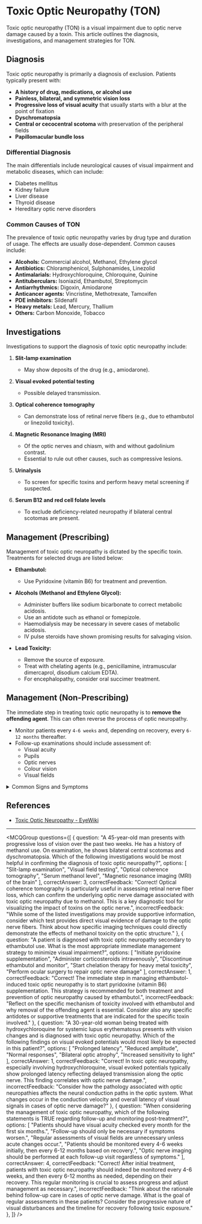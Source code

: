 
# Toxic Optic Neuropathy (TON)

Toxic optic neuropathy (TON) is a visual impairment due to optic nerve damage caused by a toxin. This article outlines the diagnosis, investigations, and management strategies for TON.

## Diagnosis

Toxic optic neuropathy is primarily a diagnosis of exclusion. Patients typically present with:

- **A history of drug, medications, or alcohol use**
- **Painless, bilateral, and symmetric vision loss**
- **Progressive loss of visual acuity** that usually starts with a blur at the point of fixation
- **Dyschromatopsia**
- **Central or cecocentral scotoma** with preservation of the peripheral fields
- **Papillomacular bundle loss**

### Differential Diagnosis

The main differentials include neurological causes of visual impairment and metabolic diseases, which can include:

- Diabetes mellitus
- Kidney failure
- Liver disease
- Thyroid disease
- Hereditary optic nerve disorders

### Common Causes of TON

The prevalence of toxic optic neuropathy varies by drug type and duration of usage. The effects are usually dose-dependent. Common causes include:

- **Alcohols:** Commercial alcohol, Methanol, Ethylene glycol
- **Antibiotics:** Chloramphenicol, Sulphonamides, Linezolid
- **Antimalarials:** Hydroxychloroquine, Chloroquine, Quinine
- **Antituberculars:** Isoniazid, Ethambutol, Streptomycin
- **Antiarrhythmics:** Digoxin, Amiodarone
- **Anticancer agents:** Vincristine, Methotrexate, Tamoxifen
- **PDE inhibitors:** Sildenafil
- **Heavy metals:** Lead, Mercury, Thallium
- **Others:** Carbon Monoxide, Tobacco

## Investigations

Investigations to support the diagnosis of toxic optic neuropathy include:

1. **Slit-lamp examination**
   - May show deposits of the drug (e.g., amiodarone).
   
2. **Visual evoked potential testing**
   - Possible delayed transmission.
   
3. **Optical coherence tomography**
   - Can demonstrate loss of retinal nerve fibers (e.g., due to ethambutol or linezolid toxicity).

4. **Magnetic Resonance Imaging (MRI)**
   - Of the optic nerves and chiasm, with and without gadolinium contrast.
   - Essential to rule out other causes, such as compressive lesions.

5. **Urinalysis**
   - To screen for specific toxins and perform heavy metal screening if suspected.

6. **Serum B12 and red cell folate levels**
   - To exclude deficiency-related neuropathy if bilateral central scotomas are present.

## Management (Prescribing)

Management of toxic optic neuropathy is dictated by the specific toxin. Treatments for selected drugs are listed below:

- **Ethambutol:** 
  - Use Pyridoxine (vitamin B6) for treatment and prevention.
  
- **Alcohols (Methanol and Ethylene Glycol):**
  - Administer buffers like sodium bicarbonate to correct metabolic acidosis.
  - Use an antidote such as ethanol or fomepizole.
  - Haemodialysis may be necessary in severe cases of metabolic acidosis.
  - IV pulse steroids have shown promising results for salvaging vision.

- **Lead Toxicity:**
  - Remove the source of exposure.
  - Treat with chelating agents (e.g., penicillamine, intramuscular dimercaprol, disodium calcium EDTA).
  - For encephalopathy, consider oral succimer treatment.

## Management (Non-Prescribing)

The immediate step in treating toxic optic neuropathy is to **remove the offending agent**. This can often reverse the process of optic neuropathy.

- Monitor patients every `4-6 weeks` and, depending on recovery, every `6-12 months` thereafter.
- Follow-up examinations should include assessment of:
  - Visual acuity
  - Pupils
  - Optic nerves
  - Colour vision
  - Visual fields

<details>
<summary>Common Signs and Symptoms</summary>

- **Chest Pain**
  - Crushing or pressure-like
  - May radiate to left arm, jaw, or back
  - Often accompanied by sweating

- **Respiratory Symptoms**
  - Shortness of breath
  - Rapid breathing
  - Orthopnea

- **Other Symptoms**
  - Nausea and vomiting
  - Fatigue
  - Light-headedness
  - Anxiety

</details>

## References

- [Toxic Optic Neuropathy - EyeWiki](https://eyewiki.aao.org/Toxic_Optic_Neuropathy)

---

<MCQGroup questions={[
  {
    question: "A 45-year-old man presents with progressive loss of vision over the past two weeks. He has a history of methanol use. On examination, he shows bilateral central scotomas and dyschromatopsia. Which of the following investigations would be most helpful in confirming the diagnosis of toxic optic neuropathy?",
    options: [
      "Slit-lamp examination",
      "Visual field testing",
      "Optical coherence tomography",
      "Serum methanol level",
      "Magnetic resonance imaging (MRI) of the brain"
    ],
    correctAnswer: 3,
    correctFeedback: "Correct! Optical coherence tomography is particularly useful in assessing retinal nerve fiber loss, which can confirm the underlying optic nerve damage associated with toxic optic neuropathy due to methanol. This is a key diagnostic tool for visualizing the impact of toxins on the optic nerve.",
    incorrectFeedback: "While some of the listed investigations may provide supportive information, consider which test provides direct visual evidence of damage to the optic nerve fibers. Think about how specific imaging techniques could directly demonstrate the effects of methanol toxicity on the optic structure."
  },
  {
    question: "A patient is diagnosed with toxic optic neuropathy secondary to ethambutol use. What is the most appropriate immediate management strategy to minimize visual impairment?",
    options: [
      "Initiate pyridoxine supplementation",
      "Administer corticosteroids intravenously",
      "Discontinue ethambutol and monitor",
      "Start chelation therapy for heavy metal toxicity",
      "Perform ocular surgery to repair optic nerve damage"
    ],
    correctAnswer: 1,
    correctFeedback: "Correct! The immediate step in managing ethambutol-induced toxic optic neuropathy is to start pyridoxine (vitamin B6) supplementation. This strategy is recommended for both treatment and prevention of optic neuropathy caused by ethambutol.",
    incorrectFeedback: "Reflect on the specific mechanism of toxicity involved with ethambutol and why removal of the offending agent is essential. Consider also any specific antidotes or supportive treatments that are indicated for the specific toxin involved."
  },
  {
    question: "A 30-year-old woman being treated with hydroxychloroquine for systemic lupus erythematosus presents with vision changes and is diagnosed with toxic optic neuropathy. Which of the following findings on visual evoked potentials would most likely be expected in this patient?",
    options: [
      "Prolonged latency",
      "Reduced amplitude",
      "Normal responses",
      "Bilateral optic atrophy",
      "Increased sensitivity to light"
    ],
    correctAnswer: 1,
    correctFeedback: "Correct! In toxic optic neuropathy, especially involving hydroxychloroquine, visual evoked potentials typically show prolonged latency reflecting delayed transmission along the optic nerve. This finding correlates with optic nerve damage.",
    incorrectFeedback: "Consider how the pathology associated with optic neuropathies affects the neural conduction paths in the optic system. What changes occur in the conduction velocity and overall latency of visual signals in cases of optic nerve damage?"
  },
  {
    question: "When considering the management of toxic optic neuropathy, which of the following statements is TRUE regarding follow-up and monitoring post-treatment?",
    options: [
      "Patients should have visual acuity checked every month for the first six months.",
      "Follow-up should only be necessary if symptoms worsen.",
      "Regular assessments of visual fields are unnecessary unless acute changes occur.",
      "Patients should be monitored every 4-6 weeks initially, then every 6-12 months based on recovery.",
      "Optic nerve imaging should be performed at each follow-up visit regardless of symptoms."
    ],
    correctAnswer: 4,
    correctFeedback: "Correct! After initial treatment, patients with toxic optic neuropathy should indeed be monitored every 4-6 weeks, and then every 6-12 months as needed, depending on their recovery. This regular monitoring is crucial to assess progress and adjust management as necessary.",
    incorrectFeedback: "Think about the rationale behind follow-up care in cases of optic nerve damage. What is the goal of regular assessments in these patients? Consider the progressive nature of visual disturbances and the timeline for recovery following toxic exposure."
  },
]} />